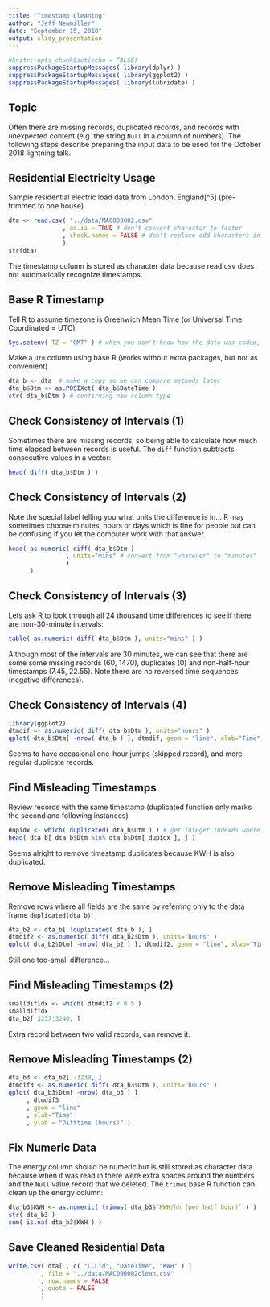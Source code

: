 ```yaml
---
title: "Timestamp Cleaning"
author: "Jeff Newmiller"
date: "September 15, 2018"
output: slidy_presentation
---
```


```r
#knitr::opts_chunk$set(echo = FALSE)
suppressPackageStartupMessages( library(dplyr) )
suppressPackageStartupMessages( library(ggplot2) )
suppressPackageStartupMessages( library(lubridate) )
```

## Topic

Often there are missing records, duplicated records, and records with unexpected content (e.g. the string `Null` in a column of numbers). The following steps describe preparing the input data to be used for the October 2018 lightning talk.

## Residential Electricity Usage

Sample residential electric load data from London, England[^5] (pre-trimmed to one house)

```r
dta <- read.csv( "../data/MAC000002.csv"
               , as.is = TRUE # don't convert character to factor
               , check.names = FALSE # don't replace odd characters in column names
               )
str(dta)
```

The timestamp column is stored as character data because read.csv does not automatically recognize timestamps. 

## Base R Timestamp

Tell R to assume timezone is Greenwich Mean Time (or Universal Time Coordinated = UTC)

```r
Sys.setenv( TZ = "GMT" ) # when you don't know how the data was coded, use GMT
```

Make a `Dtm` column using base R (works without extra packages, but not as convenient)

```r
dta_b <- dta  # make a copy so we can compare methods later
dta_b$Dtm <- as.POSIXct( dta_b$DateTime )
str( dta_b$Dtm ) # confirming new column type
```

## Check Consistency of Intervals (1)

Sometimes there are missing records, so being able to calculate how much time elapsed between records is useful. The `diff` function subtracts consecutive values in a vector:

```r
head( diff( dta_b$Dtm ) )
```

## Check Consistency of Intervals (2)

Note the special label telling you what units the difference is in... R may sometimes choose minutes, hours or days which is fine for people but can be confusing if you let the computer work with that answer.

```r
head( as.numeric( diff( dta_b$Dtm ) 
                , units="mins" # convert from "whatever" to "minutes"
                ) 
      )
```

## Check Consistency of Intervals (3)

Lets ask R to look through all 24 thousand time differences to see if there are non-30-minute intervals:

```r
table( as.numeric( diff( dta_b$Dtm ), units="mins" ) )
```

Although most of the intervals are 30 minutes, we can see that there are some some missing records (60, 1470), duplicates (0) and non-half-hour timestamps (7.45, 22.55). Note there are no reversed time sequences (negative differences).

## Check Consistency of Intervals (4)

```r
library(ggplot2)
dtmdif <- as.numeric( diff( dta_b$Dtm ), units="hours" )
qplot( dta_b$Dtm[ -nrow( dta_b ) ], dtmdif, geom = "line", xlab="Time", ylab = "Difftime (hours)" )
```

Seems to have occasional one-hour jumps (skipped record), and more regular duplicate records.

## Find Misleading Timestamps

Review records with the same timestamp (duplicated function only marks the second and following instances)

```r
dupidx <- which( duplicated( dta_b$Dtm ) ) # get integer indexes where duplicated is true
head( dta_b[ dta_b$Dtm %in% dta_b$Dtm[ dupidx ], ] )
```

Seems alright to remove timestamp duplicates because KWH is also duplicated.

## Remove Misleading Timestamps

Remove rows where all fields are the same by referring only to the data frame `duplicated(dta_b)`:

```r
dta_b2 <- dta_b[ !duplicated( dta_b ), ]
dtmdif2 <- as.numeric( diff( dta_b2$Dtm ), units="hours" )
qplot( dta_b2$Dtm[ -nrow( dta_b2 ) ], dtmdif2, geom = "line", xlab="Time", ylab = "Difftime (hours)" )
```

Still one too-small difference...

## Find Misleading Timestamps (2)

```r
smalldifidx <- which( dtmdif2 < 0.5 )
smalldifidx
dta_b2[ 3237:3240, ]
```

Extra record between two valid records, can remove it.

## Remove Misleading Timestamps (2)

```r
dta_b3 <- dta_b2[ -3239, ]
dtmdif3 <- as.numeric( diff( dta_b3$Dtm ), units="hours" )
qplot( dta_b3$Dtm[ -nrow( dta_b3 ) ]
     , dtmdif3
     , geom = "line"
     , xlab="Time"
     , ylab = "Difftime (hours)" )
```

## Fix Numeric Data

The energy column should be numeric but is still stored as character data because when it was read in there were extra spaces around the numbers and the `Null` value record that we deleted. The `trimws` base R function can clean up the energy column:

```r
dta_b3$KWH <- as.numeric( trimws( dta_b3$`KWH/hh (per half hour)` ) )
str( dta_b3 )
sum( is.na( dta_b3$KWH ) )
```


## Save Cleaned Residential Data

```r
write.csv( dta[ , c( "LCLid", "DateTime", "KWH" ) ]
         , file = "../data/MAC000002clean.csv"
         , row.names = FALSE
         , quote = FALSE
         )
```

